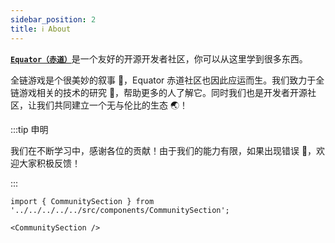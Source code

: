 ```yaml
---
sidebar_position: 2
title: ℹ️ About
---
```


[**`Equator（赤道）`**](https://www.equatoraw.xyz/)是一个友好的开源开发者社区，你可以从这里学到很多东西。

全链游戏是个很美妙的叙事 💭，Equator 赤道社区也因此应运而生。我们致力于全链游戏相关的技术的研究 🎯，帮助更多的人了解它。同时我们也是开发者开源社区，让我们共同建立一个无与伦比的生态 🌏！

:::tip 申明

我们在不断学习中，感谢各位的贡献！由于我们的能力有限，如果出现错误 🐞，欢迎大家积极反馈！

:::

```mdx-code-block
import { CommunitySection } from '../../../../../src/components/CommunitySection';

<CommunitySection />
```


